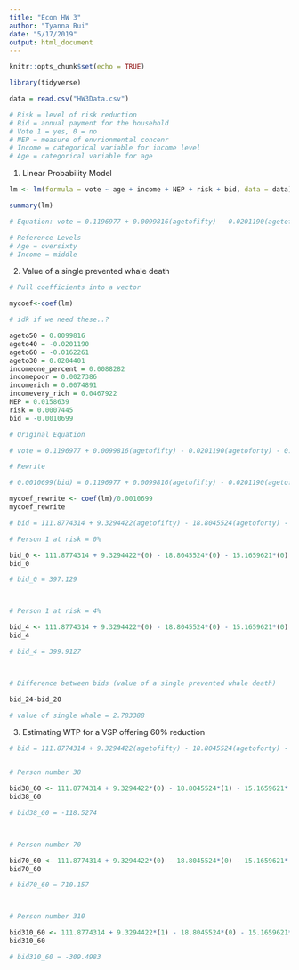 ```yaml
---
title: "Econ HW 3"
author: "Tyanna Bui"
date: "5/17/2019"
output: html_document
---
```


```r
knitr::opts_chunk$set(echo = TRUE)
```

```r

library(tidyverse)

```

```r

data = read.csv("HW3Data.csv")

# Risk = level of risk reduction
# Bid = annual payment for the household
# Vote 1 = yes, 0 = no
# NEP = measure of envrionmental concenr
# Income = categorical variable for income level
# Age = categorical variable for age

```

1. Linear Probability Model

```r

lm <- lm(formula = vote ~ age + income + NEP + risk + bid, data = data)

summary(lm)

# Equation: vote = 0.1196977 + 0.0099816(agetofifty) - 0.0201190(agetoforty) - 0.0162261(agetosixty) +  0.0204401(agetothirty) + 0.0088282(incomepercent) +  0.0027386(incomepoor) + 0.0074891(incomerich) +  0.0467922(incomeveryrich) + 0.0158639(NEP) +  0.0007445(Risk) - 0.0010699(bid)

# Reference Levels
# Age = oversixty
# Income = middle

```

2. Value of a single prevented whale death

```r


# Pull coefficients into a vector

mycoef<-coef(lm)

# idk if we need these..?

ageto50 = 0.0099816
ageto40 = -0.0201190
ageto60 = -0.0162261
ageto30 = 0.0204401
incomeone_percent = 0.0088282
incomepoor = 0.0027386
incomerich = 0.0074891
incomevery_rich = 0.0467922
NEP = 0.0158639
risk = 0.0007445
bid = -0.0010699

```
```r

# Original Equation

# vote = 0.1196977 + 0.0099816(agetofifty) - 0.0201190(agetoforty) - 0.0162261(agetosixty) +  0.0204401(agetothirty) + 0.0088282(incomepercent) +  0.0027386(incomepoor) + 0.0074891(incomerich) +  0.0467922(incomeveryrich) + 0.0158639(NEP) +  0.0007445(Risk) - 0.001069(bid)

# Rewrite

# 0.0010699(bid) = 0.1196977 + 0.0099816(agetofifty) - 0.0201190(agetoforty) - 0.0162261(agetosixty) +  0.0204401(agetothirty) + 0.0088282(incomepercent) +  0.0027386(incomepoor) + 0.0074891(incomerich) +  0.0467922(incomeveryrich) + 0.0158639(NEP) +  0.0007445(Risk) - vote

mycoef_rewrite <- coef(lm)/0.0010699
mycoef_rewrite

# bid = 111.8774314 + 9.3294422(agetofifty) - 18.8045524(agetoforty) - 15.1659621(agetosixty) + 19.1046842(agetothirty) + 8.2514018(incomepercent) + 2.5597137(incomepoor) + 6.9998432(incomerich) + 43.7350996(incomeveryrich) + 14.8274551(NEP) + 0.6958470(risk) - 934.6668(vote)

```

```r

# Person 1 at risk = 0%

bid_0 <- 111.8774314 + 9.3294422*(0) - 18.8045524*(0) - 15.1659621*(0) + 19.1046842*(1) + 8.2514018*(0) + 2.5597137*(0) + 6.9998432*(0) + 43.7350996*(1) + 14.8274551*(15) + 0.6958470*(0) - 934.6668*(0)
bid_0

# bid_0 = 397.129



# Person 1 at risk = 4%

bid_4 <- 111.8774314 + 9.3294422*(0) - 18.8045524*(0) - 15.1659621*(0) + 19.1046842*(1) + 8.2514018*(0) + 2.5597137*(0) + 6.9998432*(0) + 43.7350996*(1) + 14.8274551*(15) + 0.6958470*(4) - 934.6668*(0)
bid_4

# bid_4 = 399.9127



# Difference between bids (value of a single prevented whale death)

bid_24-bid_20

# value of single whale = 2.783388

```

3. Estimating WTP for a VSP offering 60% reduction

```r

# bid = 111.8774314 + 9.3294422(agetofifty) - 18.8045524(agetoforty) - 15.1659621(agetosixty) + 19.1046842(agetothirty) + 8.2514018(incomepercent) + 2.5597137(incomepoor) + 6.9998432(incomerich) + 43.7350996(incomeveryrich) + 14.8274551(NEP) + 0.6958470(risk) - 934.6668(vote)


# Person number 38

bid38_60 <- 111.8774314 + 9.3294422*(0) - 18.8045524*(1) - 15.1659621*(0) + 19.1046842*(0) + 8.2514018*(0) + 2.5597137*(0) + 6.9998432*(0) + 43.7350996*(1) + 14.8274551*(43) + 0.6958470*(60) - 934.6668*(1)
bid38_60

# bid38_60 = -118.5274



# Person number 70

bid70_60 <- 111.8774314 + 9.3294422*(0) - 18.8045524*(0) - 15.1659621*(1) + 19.1046842*(0) + 8.2514018*(1) + 2.5597137*(0) + 6.9998432*(0) + 43.7350996*(0) + 14.8274551*(38) + 0.6958470*(60) - 934.6668*(0)
bid70_60

# bid70_60 = 710.157



# Person number 310

bid310_60 <- 111.8774314 + 9.3294422*(1) - 18.8045524*(0) - 15.1659621*(0) + 19.1046842*(0) + 8.2514018*(0) + 2.5597137*(1) + 6.9998432*(0) + 43.7350996*(0) + 14.8274551*(31) + 0.6958470*(60) - 934.6668*(1)
bid310_60

# bid310_60 = -309.4983

```

